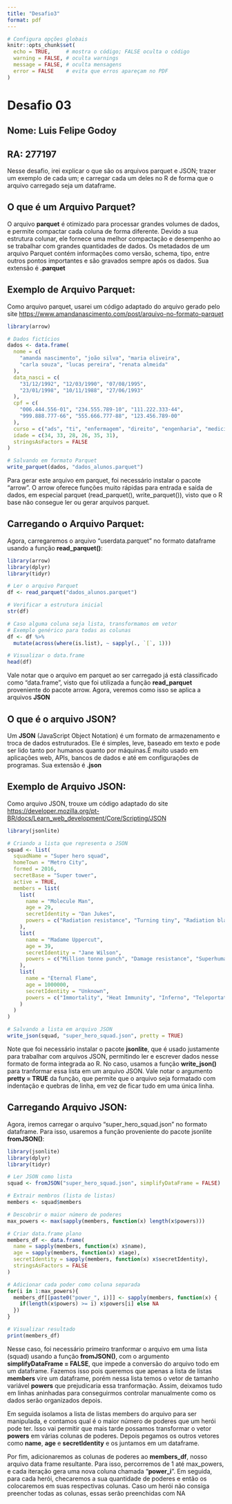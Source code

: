 ---
title: "Desafio3"
format: pdf
---

```{r setup, echo = FALSE}
# Configura opções globais
knitr::opts_chunk$set(
  echo = TRUE,     # mostra o código; FALSE oculta o código
  warning = FALSE, # oculta warnings
  message = FALSE, # oculta mensagens
  error = FALSE    # evita que erros apareçam no PDF
)
```

# Desafio 03

## Nome: Luis Felipe Godoy

## RA: 277197

Nesse desafio, irei explicar o que são os arquivos parquet e JSON; trazer um exemplo de cada um; e carregar cada um deles no R de forma que o arquivo carregado seja um dataframe.

## O que é um Arquivo Parquet?

O arquivo **parquet** é otimizado para processar grandes volumes de dados, e permite compactar cada coluna de forma diferente. Devido a sua estrutura colunar, ele fornece uma melhor compactação e desempenho ao se trabalhar com grandes quantidades de dados. Os metadados de um arquivo Parquet contém informações como versão, schema, tipo, entre outros pontos importantes e são gravados sempre após os dados. Sua extensão é **.parquet**

## Exemplo de Arquivo Parquet:

Como arquivo parquet, usarei um código adaptado do arquivo gerado pelo site <https://www.amandanascimento.com/post/arquivo-no-formato-parquet>

```{r}
library(arrow)

# Dados fictícios
dados <- data.frame(
  nome = c(
    "amanda nascimento", "joão silva", "maria oliveira", 
    "carla souza", "lucas pereira", "renata almeida"
  ),
  data_nasci = c(
    "31/12/1992", "12/03/1990", "07/08/1995", 
    "23/01/1998", "10/11/1988", "27/06/1993"
  ),
  cpf = c(
    "006.444.556-01", "234.555.789-10", "111.222.333-44",
    "999.888.777-66", "555.666.777-88", "123.456.789-00"
  ),
  curso = c("ads", "ti", "enfermagem", "direito", "engenharia", "medicina"),
  idade = c(34, 33, 28, 26, 35, 31),
  stringsAsFactors = FALSE
)

# Salvando em formato Parquet
write_parquet(dados, "dados_alunos.parquet")
```

Para gerar este arquivo em parquet, foi necessário instalar o pacote "arrow". O arrow oferece funções muito rápidas para entrada e saída de dados, em especial parquet (read_parquet(), write_parquet()), visto que o R base não consegue ler ou gerar arquivos parquet.

## Carregando o Arquivo Parquet:

Agora, carregaremos o arquivo "userdata.parquet" no formato dataframe usando a função **read_parquet()**:

```{r}
library(arrow)
library(dplyr)
library(tidyr)

# Ler o arquivo Parquet
df <- read_parquet("dados_alunos.parquet")

# Verificar a estrutura inicial
str(df)

# Caso alguma coluna seja lista, transformamos em vetor
# Exemplo genérico para todas as colunas
df <- df %>%
  mutate(across(where(is.list), ~ sapply(., `[`, 1)))

# Visualizar o data.frame
head(df)


```

Vale notar que o arquivo em parquet ao ser carregado já está classificado como "data.frame", visto que foi utilizada a função **read_parquet** proveniente do pacote arrow. Agora, veremos como isso se aplica a arquivos **JSON**

## O que é o arquivo JSON?

Um **JSON** (JavaScript Object Notation) é um formato de armazenamento e troca de dados estruturados. Ele é simples, leve, baseado em texto e pode ser lido tanto por humanos quanto por máquinas.É muito usado em aplicações web, APIs, bancos de dados e até em configurações de programas. Sua extensão é **.json**

## Exemplo de Arquivo JSON:

Como arquivo JSON, trouxe um código adaptado do site <https://developer.mozilla.org/pt-BR/docs/Learn_web_development/Core/Scripting/JSON>

```{r}

library(jsonlite)

# Criando a lista que representa o JSON
squad <- list(
  squadName = "Super hero squad",
  homeTown = "Metro City",
  formed = 2016,
  secretBase = "Super tower",
  active = TRUE,
  members = list(
    list(
      name = "Molecule Man",
      age = 29,
      secretIdentity = "Dan Jukes",
      powers = c("Radiation resistance", "Turning tiny", "Radiation blast")
    ),
    list(
      name = "Madame Uppercut",
      age = 39,
      secretIdentity = "Jane Wilson",
      powers = c("Million tonne punch", "Damage resistance", "Superhuman reflexes")
    ),
    list(
      name = "Eternal Flame",
      age = 1000000,
      secretIdentity = "Unknown",
      powers = c("Immortality", "Heat Immunity", "Inferno", "Teleportation", "Interdimensional travel")
    )
  )
)

# Salvando a lista em arquivo JSON
write_json(squad, "super_hero_squad.json", pretty = TRUE)

```

Note que foi necessário instalar o pacote **jsonlite**, que é usado justamente para trabalhar com arquivos JSON, permitindo ler e escrever dados nesse formato de forma integrada ao R. No caso, usamos a função **write_json()** para tranformar essa lista em um arquivo JSON. Vale notar o argumento **pretty = TRUE** da função, que permite que o arquivo seja formatado com indentação e quebras de linha, em vez de ficar tudo em uma única linha.

## Carregando Arquivo JSON:

Agora, iremos carregar o arquivo "super_hero_squad.json" no formato dataframe. Para isso, usaremos a função proveniente do pacote jsonlite **fromJSON()**:

```{r}
library(jsonlite)
library(dplyr)
library(tidyr)

# Ler JSON como lista
squad <- fromJSON("super_hero_squad.json", simplifyDataFrame = FALSE)

# Extrair membros (lista de listas)
members <- squad$members

# Descobrir o maior número de poderes
max_powers <- max(sapply(members, function(x) length(x$powers)))

# Criar data.frame plano
members_df <- data.frame(
  name = sapply(members, function(x) x$name),
  age = sapply(members, function(x) x$age),
  secretIdentity = sapply(members, function(x) x$secretIdentity),
  stringsAsFactors = FALSE
)

# Adicionar cada poder como coluna separada
for(i in 1:max_powers){
  members_df[[paste0("power_", i)]] <- sapply(members, function(x) {
    if(length(x$powers) >= i) x$powers[i] else NA
  })
}

# Visualizar resultado
print(members_df)

```

Nesse caso, foi necessário primeiro tranformar o arquivo em uma lista (squad) usando a função **fromJSON()**, com o argumento **simplifyDataFrame = FALSE**, que impede a conversão do arquivo todo em um dataframe. Fazemos isso pois queremos que apenas a lista de listas **members** vire um dataframe, porém nessa lista temos o vetor de tamanho variável **powers** que prejudicaria essa tranformação. Assim, deixamos tudo em linhas aninhadas para conseguirmos controlar manualmente como os dados serão organizados depois.

Em seguida isolamos a lista de listas members do arquivo para ser manipulada, e contamos qual é o maior número de poderes que um herói pode ter. Isso vai permitir que mais tarde possamos transformar o vetor **powers** em várias colunas de poderes. Depois pegamos os outros vetores como **name**, **age** e **secretIdentity** e os juntamos em um dataframe.

Por fim, adicionaremos as colunas de poderes ao **members_df**, nosso arquivo data frame resultante. Para isso, percorremos de 1 até max_powers, e cada iteração gera uma nova coluna chamada "**power_i**". Em seguida, para cada herói, checaremos a sua quantidade de poderes e então os colocaremos em suas respectivas colunas. Caso um herói não consiga preencher todas as colunas, essas serão preenchidas com NA

